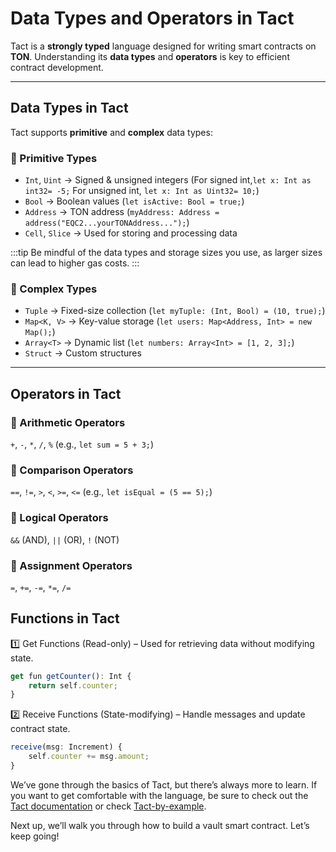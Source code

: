 # Data Types and Operators in Tact

Tact is a **strongly typed** language designed for writing smart contracts on **TON**. Understanding its **data types** and **operators** is key to efficient contract development.  

---
## Data Types in Tact

Tact supports **primitive** and **complex** data types:

### 🔹 Primitive Types
- `Int`, `Uint` → Signed & unsigned integers (For signed int,`let x: Int as int32= -5;` For unsigned int, `let x: Int as Uint32= 10;`)  
- `Bool` → Boolean values (`let isActive: Bool = true;`)  
- `Address` → TON address (`myAddress: Address = address("EQC2...yourTONAddress...");`)
- `Cell`, `Slice` → Used for storing and processing data  

:::tip
Be mindful of the data types and storage sizes you use, as larger sizes can lead to higher gas costs.
:::

### 🔹 Complex Types
- `Tuple` → Fixed-size collection (`let myTuple: (Int, Bool) = (10, true);`)  
- `Map<K, V>` → Key-value storage (`let users: Map<Address, Int> = new Map();`)  
- `Array<T>` → Dynamic list (`let numbers: Array<Int> = [1, 2, 3];`)  
- `Struct` → Custom structures  

---

## Operators in Tact

### 🔹 Arithmetic Operators
`+`, `-`, `*`, `/`, `%` (e.g., `let sum = 5 + 3;`)  

### 🔹 Comparison Operators
`==`, `!=`, `>`, `<`, `>=`, `<=` (e.g., `let isEqual = (5 == 5);`)  

### 🔹 Logical Operators
`&&` (AND), `||` (OR), `!` (NOT)  

### 🔹 Assignment Operators
`=`, `+=`, `-=`, `*=`, `/=`  

## Functions in Tact

1️⃣ Get Functions (Read-only) – Used for retrieving data without modifying state.

```ts
get fun getCounter(): Int {
    return self.counter;
}
```

2️⃣ Receive Functions (State-modifying) – Handle messages and update contract state.

```ts
receive(msg: Increment) {
    self.counter += msg.amount;
}
```
We’ve gone through the basics of Tact, but there’s always more to learn. If you want to get comfortable with the language, be sure to check out the [Tact documentation](https://docs.tact-lang.org/book/) or check [Tact-by-example](https://tact-by-example.org/00-hello-world).

Next up, we’ll walk you through how to build a vault smart contract. Let’s keep going!
